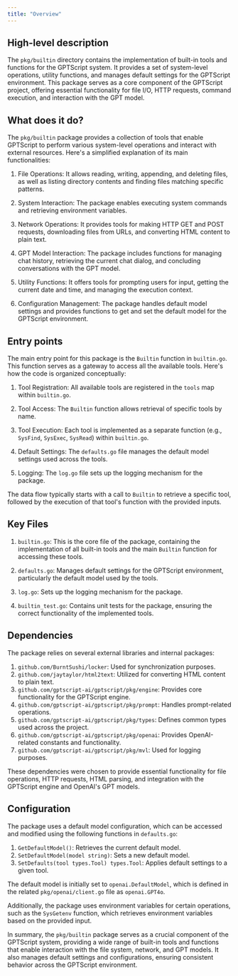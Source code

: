 ```yaml
---
title: "Overview"
---
```


## High-level description
The `pkg/builtin` directory contains the implementation of built-in tools and functions for the GPTScript system. It provides a set of system-level operations, utility functions, and manages default settings for the GPTScript environment. This package serves as a core component of the GPTScript project, offering essential functionality for file I/O, HTTP requests, command execution, and interaction with the GPT model.

## What does it do?
The `pkg/builtin` package provides a collection of tools that enable GPTScript to perform various system-level operations and interact with external resources. Here's a simplified explanation of its main functionalities:

1. File Operations: It allows reading, writing, appending, and deleting files, as well as listing directory contents and finding files matching specific patterns.

2. System Interaction: The package enables executing system commands and retrieving environment variables.

3. Network Operations: It provides tools for making HTTP GET and POST requests, downloading files from URLs, and converting HTML content to plain text.

4. GPT Model Interaction: The package includes functions for managing chat history, retrieving the current chat dialog, and concluding conversations with the GPT model.

5. Utility Functions: It offers tools for prompting users for input, getting the current date and time, and managing the execution context.

6. Configuration Management: The package handles default model settings and provides functions to get and set the default model for the GPTScript environment.

## Entry points
The main entry point for this package is the `Builtin` function in `builtin.go`. This function serves as a gateway to access all the available tools. Here's how the code is organized conceptually:

1. Tool Registration: All available tools are registered in the `tools` map within `builtin.go`.

2. Tool Access: The `Builtin` function allows retrieval of specific tools by name.

3. Tool Execution: Each tool is implemented as a separate function (e.g., `SysFind`, `SysExec`, `SysRead`) within `builtin.go`.

4. Default Settings: The `defaults.go` file manages the default model settings used across the tools.

5. Logging: The `log.go` file sets up the logging mechanism for the package.

The data flow typically starts with a call to `Builtin` to retrieve a specific tool, followed by the execution of that tool's function with the provided inputs.

## Key Files
1. `builtin.go`: This is the core file of the package, containing the implementation of all built-in tools and the main `Builtin` function for accessing these tools.

2. `defaults.go`: Manages default settings for the GPTScript environment, particularly the default model used by the tools.

3. `log.go`: Sets up the logging mechanism for the package.

4. `builtin_test.go`: Contains unit tests for the package, ensuring the correct functionality of the implemented tools.

## Dependencies
The package relies on several external libraries and internal packages:

1. `github.com/BurntSushi/locker`: Used for synchronization purposes.
2. `github.com/jaytaylor/html2text`: Utilized for converting HTML content to plain text.
3. `github.com/gptscript-ai/gptscript/pkg/engine`: Provides core functionality for the GPTScript engine.
4. `github.com/gptscript-ai/gptscript/pkg/prompt`: Handles prompt-related operations.
5. `github.com/gptscript-ai/gptscript/pkg/types`: Defines common types used across the project.
6. `github.com/gptscript-ai/gptscript/pkg/openai`: Provides OpenAI-related constants and functionality.
7. `github.com/gptscript-ai/gptscript/pkg/mvl`: Used for logging purposes.

These dependencies were chosen to provide essential functionality for file operations, HTTP requests, HTML parsing, and integration with the GPTScript engine and OpenAI's GPT models.

## Configuration
The package uses a default model configuration, which can be accessed and modified using the following functions in `defaults.go`:

1. `GetDefaultModel()`: Retrieves the current default model.
2. `SetDefaultModel(model string)`: Sets a new default model.
3. `SetDefaults(tool types.Tool) types.Tool`: Applies default settings to a given tool.

The default model is initially set to `openai.DefaultModel`, which is defined in the related `pkg/openai/client.go` file as `openai.GPT4o`.

Additionally, the package uses environment variables for certain operations, such as the `SysGetenv` function, which retrieves environment variables based on the provided input.

In summary, the `pkg/builtin` package serves as a crucial component of the GPTScript system, providing a wide range of built-in tools and functions that enable interaction with the file system, network, and GPT models. It also manages default settings and configurations, ensuring consistent behavior across the GPTScript environment.